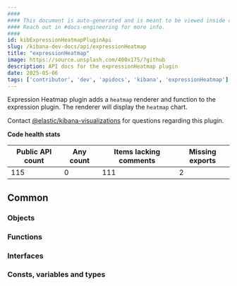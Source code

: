 ```yaml
---
####
#### This document is auto-generated and is meant to be viewed inside our experimental, new docs system.
#### Reach out in #docs-engineering for more info.
####
id: kibExpressionHeatmapPluginApi
slug: /kibana-dev-docs/api/expressionHeatmap
title: "expressionHeatmap"
image: https://source.unsplash.com/400x175/?github
description: API docs for the expressionHeatmap plugin
date: 2025-05-06
tags: ['contributor', 'dev', 'apidocs', 'kibana', 'expressionHeatmap']
---
```


Expression Heatmap plugin adds a `heatmap` renderer and function to the expression plugin. The renderer will display the `heatmap` chart.

Contact [@elastic/kibana-visualizations](https://github.com/orgs/elastic/teams/kibana-visualizations) for questions regarding this plugin.

**Code health stats**

| Public API count  | Any count | Items lacking comments | Missing exports |
|-------------------|-----------|------------------------|-----------------|
| 115 | 0 | 111 | 2 |

## Common

### Objects
<DocDefinitionList data={expressionHeatmapObj.common.objects}/>

### Functions
<DocDefinitionList data={expressionHeatmapObj.common.functions}/>

### Interfaces
<DocDefinitionList data={expressionHeatmapObj.common.interfaces}/>

### Consts, variables and types
<DocDefinitionList data={expressionHeatmapObj.common.misc}/>

